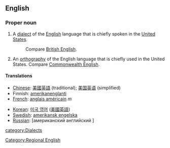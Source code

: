 ==English==
{{wikipedia}}
===Proper noun===
{{en-proper noun|sg=[[American]] [[English]]}}
# A [[dialect]] of the [[English]] language that is chiefly spoken in the [[United States]].
#: Compare [[British English]].
# An [[orthography]] of the English language that is chiefly used in the United States.  Compare [[Commonwealth English]].

====Translations====
{{top}}
*[[Chinese]]: [[美國英語]] (traditional); [[美国英语]] (simplified)
*Finnish: [[amerikanenglanti]]
*[[French]]: [[anglais américain]] ''m''
{{mid}}
*[[Korean]]: [[미국 영어]] ([[美國英語]])
*[[Swedish]]: [[amerikansk engelska]]
*[[Russian]]: [американский английский ]
{{bottom}}

[[Category:Regional English]]
[[category:Dialects]]